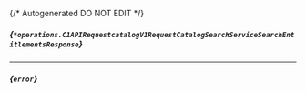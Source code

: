 {/* Autogenerated DO NOT EDIT  */}

##### *{`*operations.C1APIRequestcatalogV1RequestCatalogSearchServiceSearchEntitlementsResponse`}*
<Collapsible defaultOpen openLabel={Labels.showProperties} closeLabel={Labels.hideProperties}>
    <C1APIRequestcatalogV1RequestCatalogSearchServiceSearchEntitlementsResponse/>
</Collapsible>

---
##### *{`error`}*


